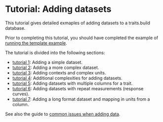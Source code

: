 # Tutorial: Adding datasets

This tutorial gives detailed exmaples of adding datasets to a traits.build database. 

Prior to completing this tutorial, you should have completed the example of [running the template example](tutorial_compilation.html).

The tutorial is divided into the following sections:

- [tutorial 1](tutorial_dataset_1.html): Adding a simple dataset.
- [tutorial 2](tutorial_dataset_2.html): Adding a more complex dataset.
- [tutorial 3](tutorial_dataset_3.html): Adding contexts and complex units.
- [tutorial 4](tutorial_dataset_4.html): Additional complexities for adding datasets.
- [tutorial 5](tutorial_dataset_5.html): Adding datasets with multiple columns for a trait.
- [tutorial 6](tutorial_dataset_6.html): Adding datasets with repeat measurements (response curves).
- [tutorial 7](tutorial_dataset_7.html): Adding a long format dataset and mapping in units from a column.

See also the guide to [common issues when adding data](data_common_issues.html).
